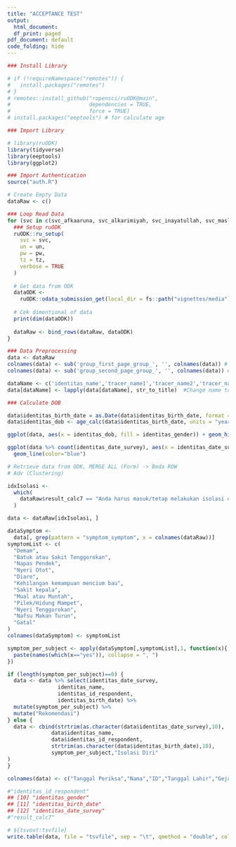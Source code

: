 ```yaml
---
title: "ACCEPTANCE TEST"
output:
  html_document:
  df_print: paged
pdf_document: default
code_folding: hide
---
```


```r
### Install Library

# if (!requireNamespace("remotes")) {
#   install.packages("remotes")
# }
# remotes::install_github("ropensci/ruODK@main",
#                         dependencies = TRUE,
#                         force = TRUE)
# install.packages("eeptools") # for calculate age

### Import Library

# library(ruODK)
library(tidyverse)
library(eeptools)
library(ggplot2)

### Import Authentication
source("auth.R")
```

```r

# Create Empty Data
dataRaw <- c()

### Loop Read Data
for (svc in c(svc_afkaaruna, svc_alkarimiyah, svc_inayatullah, svc_maslakulhuda)) {
  ### Setup ruODK
  ruODK::ru_setup(
    svc = svc,
    un = un,
    pw = pw,
    tz = tz,
    verbose = TRUE
  )
  
  # Get data from ODK
  dataODK <-
    ruODK::odata_submission_get(local_dir = fs::path("vignettes/media"))
  
  # Cek dimentional of data
  print(dim(dataODK))
  
  dataRaw <- bind_rows(dataRaw, dataODK)
}

```

```r
### Data Preprocessing
data <- dataRaw
colnames(data) <- sub('group_first_page_group_', '', colnames(data)) # rename column name
colnames(data) <- sub('group_second_page_group_', '', colnames(data)) # rename column name

dataName <- c('identitas_name','tracer_name1','tracer_name2','tracer_name3')
data[dataName] <- lapply(data[dataName], str_to_title)  #Change name to TitleCase

```

```r
### Calculate DOB

data$identitas_birth_date = as.Date(data$identitas_birth_date, format = "%m/%d/%Y")
data$identitas_dob <- age_calc(data$identitas_birth_date, units = "years")

ggplot(data, aes(x = identitas_dob, fill = identitas_gender)) + geom_histogram(bins = 7, position = "dodge")

```

```r
ggplot(data %>% count(identitas_date_survey), aes(x = identitas_date_survey, n)) + 
  geom_line(color="blue")
```




```r
# Retrieve data from ODK, MERGE ALL (Form) -> Beda ROW
# Adv (Clustering)


```




```r
idxIsolasi <-
  which(
    dataRaw$result_calc7 == "Anda harus masuk/tetap melakukan isolasi diri mandiri selama kurun waktu 14 hari. Pantau kesehatan Anda dengan melakukan penilaian mandiri ini setiap hari selama masa isolasi."
  )

data <- dataRaw[idxIsolasi, ]

dataSymptom <-
  data[, grep(pattern = "symptom_symptom", x = colnames(dataRaw))]
symptomList <- c(
  "Demam",
  "Batuk atau Sakit Tenggorokan",
  "Napas Pendek",
  "Nyeri Otot",
  "Diare",
  "Kehilangan kemampuan mencium bau",
  "Sakit kepala",
  "Mual atau Muntah",
  "Pilek/Hidung Mampet",
  "Nyeri Tenggorokan",
  "Nafsu Makan Turun",
  "Gatal"
)
colnames(dataSymptom) <- symptomList

symptom_per_subject <- apply(dataSymptom[,symptomList],1, function(x){
  paste(names(which(x=="yes")), collapse = ", ")
})

if (length(symptom_per_subject)==0) {
  data <- data %>% select(identitas_date_survey,
                identitas_name,
                identitas_id_respondent,
                identitas_birth_date) %>% 
  mutate(symptom_per_subject) %>% 
  mutate("Rekomendasi")
} else {
  data <- cbind(strtrim(as.character(data$identitas_date_survey),10),
              data$identitas_name,
              data$identitas_id_respondent,
              strtrim(as.character(data$identitas_birth_date),10),
              symptom_per_subject,"Isolasi Diri"
)
}

colnames(data) <- c("Tanggal Periksa","Nama","ID","Tanggal Lahir","Gejala","Rekomendasi")

#"identitas_id_respondent"     
## [10] "identitas_gender"            
## [11] "identitas_birth_date"        
## [12] "identitas_date_survey"
#"result_calc7"
```

```r
# ${tsvout:tsvfile}
write.table(data, file = "tsvfile", sep = "\t", qmethod = "double", col.names=NA)
```
